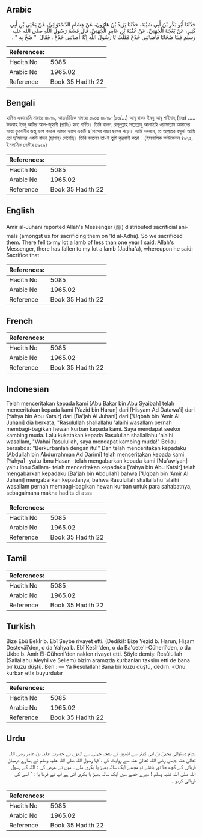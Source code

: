 ## Arabic


<div dir="rtl" lang="ar" style={{fontSize:'larger',backgroundColor:'#f8f9fa',padding:20}}>
حَدَّثَنَا أَبُو بَكْرِ بْنُ أَبِي شَيْبَةَ، حَدَّثَنَا يَزِيدُ بْنُ هَارُونَ، عَنْ هِشَامٍ الدَّسْتَوَائِيِّ، عَنْ يَحْيَى بْنِ أَبِي كَثِيرٍ، عَنْ بَعْجَةَ الْجُهَنِيِّ، عَنْ عُقْبَةَ بْنِ عَامِرٍ الْجُهَنِيِّ، قَالَ قَسَمَ رَسُولُ اللَّهِ صلى الله عليه وسلم فِينَا ضَحَايَا فَأَصَابَنِي جَذَعٌ فَقُلْتُ يَا رَسُولَ اللَّهِ إِنَّهُ أَصَابَنِي جَذَعٌ ‏.‏ فَقَالَ ‏ "‏ ضَحِّ بِهِ ‏"‏ ‏.‏
</div>
<div style={{backgroundColor:'#f8f9fa',padding:20, marginBottom: 10}}><table> <thead> <tr> <th>References:</th> <th></th> </tr> </thead> <tbody><tr><td>Hadith No</td><td>5085</td></tr><tr><td>Arabic No</td><td>1965.02</td></tr><tr><td>Reference</td><td>Book 35 Hadith 22</td></tr></tbody></table></div>

## Bengali


<div dir="ltr" lang="bn" style={{fontSize:'larger',backgroundColor:'#f8f9fa',padding:20}}>
হাদিস একাডেমি নাম্বারঃ ৪৯৭৯, আন্তর্জাতিক নাম্বারঃ ১৯৬৫ ৪৯৭৯-(১৬/...) আবূ বাকর ইবনু আবূ শাইবাহ্ (রহঃ) ..... উকবাহ ইবনু আমির আল-জুহানী (রাযিঃ) হতে বর্ণিত। তিনি বলেন, রসূলুল্লাহ সাল্লাল্লাহু আলাইহি ওয়াসাল্লাম আমাদের মধ্যে কুরবানীর জন্তু ভাগ করলে আমার ভাগে একটি ছ'মাসের বাচ্চা ছাগল পড়ে। আমি বললাম, হে আল্লাহর রসূল! আমি তো ছ'মাসের একটি বাচ্চা (ছাগল) পেয়েছি। তিনি বললেন তা-ই তুমি কুরবানী করো। (ইসলামিক ফাউন্ডেশন ৪৯২৫, ইসলামিক সেন্টার ৪৯২৯)
</div>
<div style={{backgroundColor:'#f8f9fa',padding:20, marginBottom: 10}}><table> <thead> <tr> <th>References:</th> <th></th> </tr> </thead> <tbody><tr><td>Hadith No</td><td>5085</td></tr><tr><td>Arabic No</td><td>1965.02</td></tr><tr><td>Reference</td><td>Book 35 Hadith 22</td></tr></tbody></table></div>

## English


<div dir="ltr" lang="en" style={{fontSize:'larger',backgroundColor:'#f8f9fa',padding:20}}>
Amir al-Juhani reported:Allah's Messenger (ﷺ) distributed sacrificial animals (amongst us for sacrificing them on 'Id al-Adha). So we sacrificed them. There fell to my lot a lamb of less than one year I said: Allah's Messenger, there has fallen to my lot a lamb (Jadha'a), whereupon he said: Sacrifice that
</div>
<div style={{backgroundColor:'#f8f9fa',padding:20, marginBottom: 10}}><table> <thead> <tr> <th>References:</th> <th></th> </tr> </thead> <tbody><tr><td>Hadith No</td><td>5085</td></tr><tr><td>Arabic No</td><td>1965.02</td></tr><tr><td>Reference</td><td>Book 35 Hadith 22</td></tr></tbody></table></div>

## French


<div dir="ltr" lang="fr" style={{fontSize:'larger',backgroundColor:'#f8f9fa',padding:20}}>

</div>
<div style={{backgroundColor:'#f8f9fa',padding:20, marginBottom: 10}}><table> <thead> <tr> <th>References:</th> <th></th> </tr> </thead> <tbody><tr><td>Hadith No</td><td>5085</td></tr><tr><td>Arabic No</td><td>1965.02</td></tr><tr><td>Reference</td><td>Book 35 Hadith 22</td></tr></tbody></table></div>

## Indonesian


<div dir="ltr" lang="id" style={{fontSize:'larger',backgroundColor:'#f8f9fa',padding:20}}>
Telah menceritakan kepada kami [Abu Bakar bin Abu Syaibah] telah menceritakan kepada kami [Yazid bin Harun] dari [Hisyam Ad Datawa'i] dari [Yahya bin Abu Katsir] dari [Ba'jah Al Juhani] dari ['Uqbah bin 'Amir Al Juhani] dia berkata, "Rasulullah shallallahu 'alaihi wasallam pernah membagi-bagikan hewan kurban kepada kami. Saya mendapat seekor kambing muda. Lalu kukatakan kepada Rasulullah shallallahu 'alaihi wasallam, "Wahai Rasulullah, saya mendapat kambing muda!" Beliau bersabda: "Berkurbanlah dengan itu!" Dan telah menceritakan kepadaku [Abdullah bin Abdurrahman Ad Darimi] telah menceritakan kepada kami [Yahya] -yaitu Ibnu Hasan- telah mengabarkan kepada kami [Mu'awiyah] -yaitu Ibnu Sallam- telah menceritakan kepadaku [Yahya bin Abu Katsir] telah mengabarkan kepadaku [Ba'jah bin Abdullah] bahwa ['Uqbah bin 'Amir Al Juhani] mengabarkan kepadanya, bahwa Rasulullah shallallahu 'alaihi wasallam pernah membagi-bagikan hewan kurban untuk para sahabatnya, sebagaimana makna hadits di atas
</div>
<div style={{backgroundColor:'#f8f9fa',padding:20, marginBottom: 10}}><table> <thead> <tr> <th>References:</th> <th></th> </tr> </thead> <tbody><tr><td>Hadith No</td><td>5085</td></tr><tr><td>Arabic No</td><td>1965.02</td></tr><tr><td>Reference</td><td>Book 35 Hadith 22</td></tr></tbody></table></div>

## Tamil


<div dir="ltr" lang="ta" style={{fontSize:'larger',backgroundColor:'#f8f9fa',padding:20}}>

</div>
<div style={{backgroundColor:'#f8f9fa',padding:20, marginBottom: 10}}><table> <thead> <tr> <th>References:</th> <th></th> </tr> </thead> <tbody><tr><td>Hadith No</td><td>5085</td></tr><tr><td>Arabic No</td><td>1965.02</td></tr><tr><td>Reference</td><td>Book 35 Hadith 22</td></tr></tbody></table></div>

## Turkish


<div dir="ltr" lang="tr" style={{fontSize:'larger',backgroundColor:'#f8f9fa',padding:20}}>
Bize Ebû Bekİr b. Ebî Şeybe rivayet etti. (Dediki): Bize Yezid b. Harun, Hişam Destevâî'den, o da Yahya b. Ebî Kesîr'den, o da Ba'cete'l-Cühenî'den, o da Ukbe b. Âmir El-Cüheni'den naklen rivayet etti. Şöyle demiş: Resûlullah (Sallallahu Aleyhi ve Sellem) bizim aramızda kurbanları taksim etti de bana bir kuzu düştü. Ben : — Yâ Resûlallah! Bana bir kuzu düştü, dedim. «Onu kurban et!» buyurdular
</div>
<div style={{backgroundColor:'#f8f9fa',padding:20, marginBottom: 10}}><table> <thead> <tr> <th>References:</th> <th></th> </tr> </thead> <tbody><tr><td>Hadith No</td><td>5085</td></tr><tr><td>Arabic No</td><td>1965.02</td></tr><tr><td>Reference</td><td>Book 35 Hadith 22</td></tr></tbody></table></div>

## Urdu


<div dir="rtl" lang="ur" style={{fontSize:'larger',backgroundColor:'#f8f9fa',padding:20}}>
ہشام دستوائی یحییٰ بن ابی کیثر سے انھوں نے بعجہ جہنی سے انھوں نے حضرت عقبہ بن عامر رضی اللہ تعالیٰ عنہ جہنی رضی اللہ تعالیٰ عنہ سے روایت کی ، کہا رسول اللہ صلی اللہ علیہ وسلم نے ہمارے درمیان قربانی کے کچھ جا نور بانٹے تو مجھے ایک سالہ بھیڑ یا بکری ملی ۔ میں نے عرض کی : اللہ کے رسول اللہ صلی اللہ علیہ وسلم ! میرے حصے میں ایک سالہ بھیڑ یا بکری آئی ہے آپ نے فرما یا : " اسی کی قربانی کردو ۔
</div>
<div style={{backgroundColor:'#f8f9fa',padding:20, marginBottom: 10}}><table> <thead> <tr> <th>References:</th> <th></th> </tr> </thead> <tbody><tr><td>Hadith No</td><td>5085</td></tr><tr><td>Arabic No</td><td>1965.02</td></tr><tr><td>Reference</td><td>Book 35 Hadith 22</td></tr></tbody></table></div>
